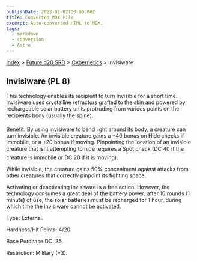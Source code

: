 ```yaml
---
publishDate: 2023-01-02T00:00:00Z
title: Converted MDX File
excerpt: Auto-converted HTML to MDX.
tags:
  - markdown
  - conversion
  - Astro
---
```






[Index](-index) > [Future d20 SRD](future-d20-srd-index) > [Cybernetics](future-d20-srd-cybernetics-index) > Invisiware




## Invisiware (PL 8)


This technology enables its recipient to turn invisible for a short time. Invisiware uses crystalline refractors grafted to the skin and powered by rechargeable solar battery units protruding from various points on the recipients body (usually the spine).


Benefit: By using invisiware to bend light around its body, a creature can turn invisible. An invisible creature gains a +40 bonus on Hide checks if immobile, or a +20 bonus if moving. Pinpointing the location of an invisible creature that isnt attempting to hide requires a Spot check (DC 40 if the creature is immobile or DC 20 if it is moving).


While invisible, the creature gains 50% concealment against attacks from other creatures that correctly pinpoint its fighting space.


Activating or deactivating invisiware is a free action. However, the technology consumes a great deal of the battery power; after 10 rounds (1 minute) of use, the
solar batteries must be recharged for 1 hour, during which time the invisiware cannot be activated.


Type: External.


Hardness/Hit Points: 4/20.


Base Purchase DC: 35.


Restriction: Military (+3).



